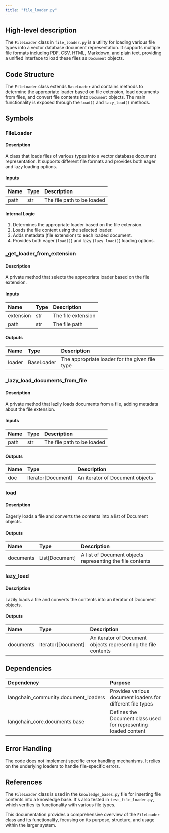 ```yaml
---
title: "file_loader.py"
---
```


## High-level description
The `FileLoader` class in `file_loader.py` is a utility for loading various file types into a vector database document representation. It supports multiple file formats including PDF, CSV, HTML, Markdown, and plain text, providing a unified interface to load these files as `Document` objects.

## Code Structure
The `FileLoader` class extends `BaseLoader` and contains methods to determine the appropriate loader based on file extension, load documents from files, and convert file contents into `Document` objects. The main functionality is exposed through the `load()` and `lazy_load()` methods.

## Symbols

### FileLoader
#### Description
A class that loads files of various types into a vector database document representation. It supports different file formats and provides both eager and lazy loading options.

#### Inputs
| Name | Type | Description |
|:-----|:-----|:------------|
| path | str | The file path to be loaded |

#### Internal Logic
1. Determines the appropriate loader based on the file extension.
2. Loads the file content using the selected loader.
3. Adds metadata (file extension) to each loaded document.
4. Provides both eager (`load()`) and lazy (`lazy_load()`) loading options.

### _get_loader_from_extension
#### Description
A private method that selects the appropriate loader based on the file extension.

#### Inputs
| Name | Type | Description |
|:-----|:-----|:------------|
| extension | str | The file extension |
| path | str | The file path |

#### Outputs
| Name | Type | Description |
|:-----|:-----|:------------|
| loader | BaseLoader | The appropriate loader for the given file type |

### _lazy_load_documents_from_file
#### Description
A private method that lazily loads documents from a file, adding metadata about the file extension.

#### Inputs
| Name | Type | Description |
|:-----|:-----|:------------|
| path | str | The file path to be loaded |

#### Outputs
| Name | Type | Description |
|:-----|:-----|:------------|
| doc | Iterator[Document] | An iterator of Document objects |

### load
#### Description
Eagerly loads a file and converts the contents into a list of Document objects.

#### Outputs
| Name | Type | Description |
|:-----|:-----|:------------|
| documents | List[Document] | A list of Document objects representing the file contents |

### lazy_load
#### Description
Lazily loads a file and converts the contents into an iterator of Document objects.

#### Outputs
| Name | Type | Description |
|:-----|:-----|:------------|
| documents | Iterator[Document] | An iterator of Document objects representing the file contents |

## Dependencies
| Dependency | Purpose |
|:-----------|:--------|
| langchain_community.document_loaders | Provides various document loaders for different file types |
| langchain_core.documents.base | Defines the Document class used for representing loaded content |

## Error Handling
The code does not implement specific error handling mechanisms. It relies on the underlying loaders to handle file-specific errors.

## References
The `FileLoader` class is used in the `knowledge_bases.py` file for inserting file contents into a knowledge base. It's also tested in `test_file_loader.py`, which verifies its functionality with various file types.

This documentation provides a comprehensive overview of the `FileLoader` class and its functionality, focusing on its purpose, structure, and usage within the larger system.